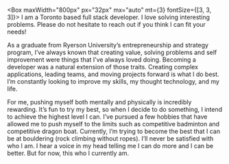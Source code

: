 
 <AboutTitle />

<Box maxWidth="800px" px="32px" mx="auto" mt={3} fontSize={[3, 3, 3]}>
I am a Toronto based full stack developer. I love solving interesting
problems. Please do not hesitate to reach out if you think I can fit
your needs!

As a graduate from Ryerson University’s entrepreneurship and strategy
program, I’ve always known that creating value, solving problems and
self improvement were things that I’ve always loved doing. Becoming a
developer was a natural extension of those traits. Creating complex
applications, leading teams, and moving projects forward is what I do
best. I’m constantly looking to improve my skills, my thought
technology, and my life.

For me, pushing myself both mentally and physically is incredibly
rewarding. It’s fun to try my best, so when I decide to do something, I
intend to achieve the highest level I can. I’ve pursued a few hobbies
that have allowed me to push myself to the limits such as competitive
badminton and competitive dragon boat. Currently, I’m trying to become
the best that I can be at bouldering (rock climbing without ropes). I’ll
never be satisfied with who I am. I hear a voice in my head telling me I
can do more and I can be better. But for now, this who I currently am.
</Box>